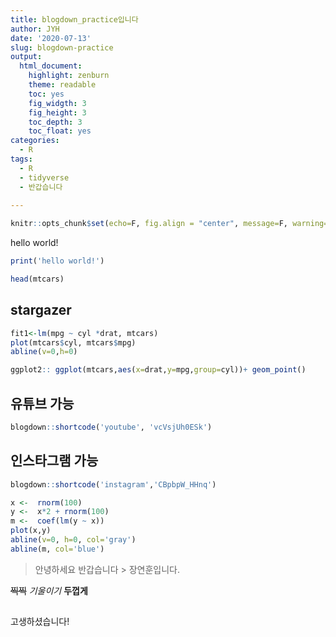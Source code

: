 ```yaml
---
title: blogdown_practice입니다 
author: JYH
date: '2020-07-13'
slug: blogdown-practice
output:
  html_document:
    highlight: zenburn
    theme: readable
    toc: yes
    fig_widgth: 3
    fig_height: 3
    toc_depth: 3
    toc_float: yes
categories:
  - R
tags:
  - R
  - tidyverse
  - 반갑습니다
  
---
```


```r
knitr::opts_chunk$set(echo=F, fig.align = "center", message=F, warning=F, fig.height = 3, cache=T, dpi = 300)
```


hello world!

```r
print('hello world!')

head(mtcars)

```

## stargazer

```r
fit1<-lm(mpg ~ cyl *drat, mtcars)
plot(mtcars$cyl, mtcars$mpg)
abline(v=0,h=0)

```

```r
ggplot2:: ggplot(mtcars,aes(x=drat,y=mpg,group=cyl))+ geom_point()

```

## 유튜브 가능
```r
blogdown::shortcode('youtube', 'vcVsjUh0ESk')
```


## 인스타그램 가능
```r
blogdown::shortcode('instagram','CBpbpW_HHnq')
```

```r
x <-  rnorm(100)
y <-  x*2 + rnorm(100)
m <-  coef(lm(y ~ x))
plot(x,y)
abline(v=0, h=0, col='gray')
abline(m, col='blue')
```
> 안녕하세요 반갑습니다
>> 장연훈입니다.

~~찍찍~~
_기울이기_
__두껍게__


##


고생하셨습니다!

















